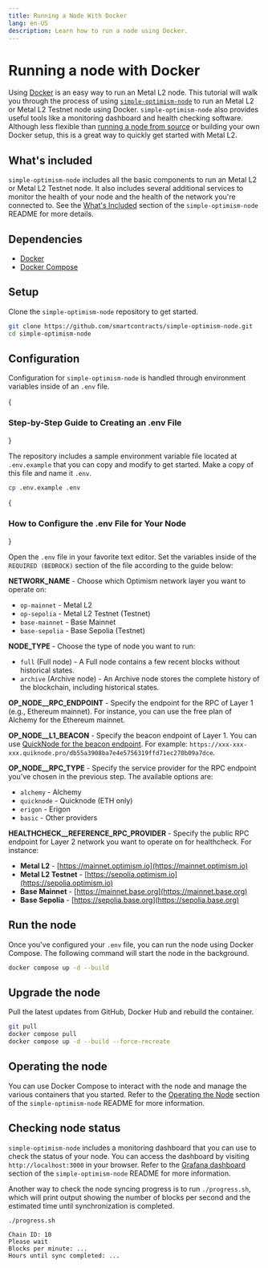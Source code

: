 ```yaml
---
title: Running a Node With Docker
lang: en-US
description: Learn how to run a node using Docker.
---
```



# Running a node with Docker

Using [Docker](https://docs.docker.com/engine/install/) is an easy way to run an Metal L2 node.
This tutorial will walk you through the process of using [`simple-optimism-node`](https://github.com/smartcontracts/simple-optimism-node) to run an Metal L2 or Metal L2 Testnet node using Docker.
`simple-optimism-node` also provides useful tools like a monitoring dashboard and health checking software.
Although less flexible than [running a node from source](./node-from-source) or building your own Docker setup, this is a great way to quickly get started with Metal L2.

## What's included

`simple-optimism-node` includes all the basic components to run an Metal L2 or Metal L2 Testnet node.
It also includes several additional services to monitor the health of your node and the health of the network you're connected to.
See the [What's Included](https://github.com/smartcontracts/simple-optimism-node#whats-included) section of the `simple-optimism-node` README for more details.

## Dependencies

*   [Docker](https://docs.docker.com/engine/install/)
*   [Docker Compose](https://docs.docker.com/compose/install/)

## Setup

Clone the `simple-optimism-node` repository to get started.

```bash
git clone https://github.com/smartcontracts/simple-optimism-node.git
cd simple-optimism-node
```

## Configuration

Configuration for `simple-optimism-node` is handled through environment variables inside of an `.env` file.

<Steps>
  {<h3>Step-by-Step Guide to Creating an .env File</h3>}

  The repository includes a sample environment variable file located at `.env.example` that you can copy and modify to get started. Make a copy of this file and name it `.env`.

  ```bash
  cp .env.example .env
  ```

  {<h3>How to Configure the .env File for Your Node</h3>}

  Open the `.env` file in your favorite text editor. Set the variables inside of the `REQUIRED (BEDROCK)` section of the file according to the guide below:

  **NETWORK_NAME** - Choose which Optimism network layer you want to operate on:

  *   `op-mainnet` - Metal L2
  *   `op-sepolia` - Metal L2 Testnet (Testnet)
  *   `base-mainnet` - Base Mainnet
  *   `base-sepolia` - Base Sepolia (Testnet)

  **NODE_TYPE** - Choose the type of node you want to run:

  *   `full` (Full node) - A Full node contains a few recent blocks without historical states.
  *   `archive` (Archive node) - An Archive node stores the complete history of the blockchain, including historical states.

  **OP_NODE__RPC_ENDPOINT** - Specify the endpoint for the RPC of Layer 1 (e.g., Ethereum mainnet). For instance, you can use the free plan of Alchemy for the Ethereum mainnet.

  **OP_NODE__L1_BEACON** - Specify the beacon endpoint of Layer 1. You can use [QuickNode for the beacon endpoint](https://www.quicknode.com). For example: `https://xxx-xxx-xxx.quiknode.pro/db55a3908ba7e4e5756319ffd71ec270b09a7dce`.

  **OP_NODE__RPC_TYPE** - Specify the service provider for the RPC endpoint you've chosen in the previous step. The available options are:

  *   `alchemy` - Alchemy
  *   `quicknode` - Quicknode (ETH only)
  *   `erigon` - Erigon
  *   `basic` - Other providers

  **HEALTHCHECK__REFERENCE_RPC_PROVIDER** - Specify the public RPC endpoint for Layer 2 network you want to operate on for healthcheck. For instance:

  *   **Metal L2** - [https://mainnet.optimism.io](https://mainnet.optimism.io)
  *   **Metal L2 Testnet** - [https://sepolia.optimism.io](https://sepolia.optimism.io)
  *   **Base Mainnet** - [https://mainnet.base.org](https://mainnet.base.org)
  *   **Base Sepolia** - [https://sepolia.base.org](https://sepolia.base.org)
</Steps>

## Run the node

Once you've configured your `.env` file, you can run the node using Docker Compose.
The following command will start the node in the background.

```bash
docker compose up -d --build
```

## Upgrade the node

Pull the latest updates from GitHub, Docker Hub and rebuild the container.

```bash
git pull
docker compose pull
docker compose up -d --build --force-recreate
```

## Operating the node

You can use Docker Compose to interact with the node and manage the various containers that you started.
Refer to the [Operating the Node](https://github.com/smartcontracts/simple-optimism-node#operating-the-node) section of the `simple-optimism-node` README for more information.

## Checking node status

`simple-optimism-node` includes a monitoring dashboard that you can use to check the status of your node.
You can access the dashboard by visiting `http://localhost:3000` in your browser.
Refer to the [Grafana dashboard](https://github.com/smartcontracts/simple-optimism-node#grafana-dashboard) section of the `simple-optimism-node` README for more information.

Another way to check the node syncing progress is to run `./progress.sh`, which will print output showing the number of blocks per second and the estimated time until synchronization is completed.

```
./progress.sh
```

```
Chain ID: 10
Please wait
Blocks per minute: ...
Hours until sync completed: ...
```
